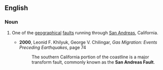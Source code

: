 ==English==

===Noun===
{{en-noun}}
# {{context|geology}} One of the [[geographical]] [[fault]]s running through [[San Andreas]], California.
#*'''2000''', Leonid F. Khilyuk, George V. Chilingar, ''Gas Migration: Events Preceding Earthquakes'', page 74
#*:The southern California portion of the coastline is a major transform fault, commonly known as the '''San Andreas Fault'''.